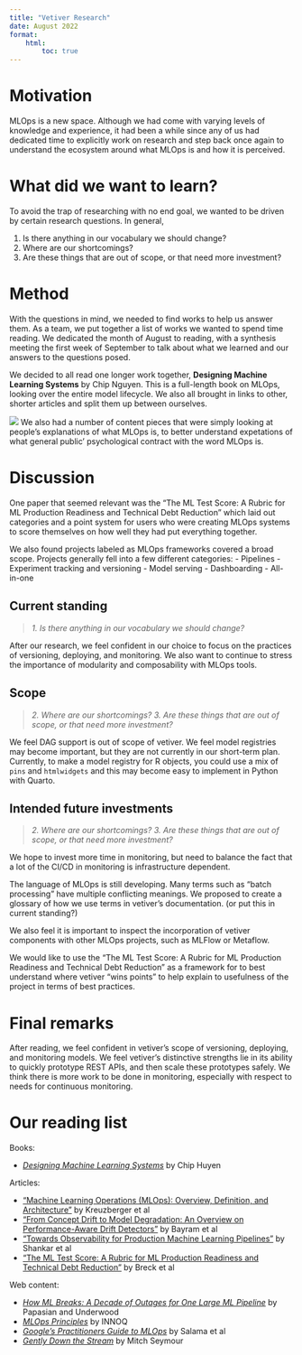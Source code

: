 ```yaml
---
title: "Vetiver Research"
date: August 2022
format: 
    html: 
        toc: true
---
```


# Motivation

MLOps is a new space. Although we had come with varying levels of knowledge and experience, it had been a while since any of us had dedicated time to explicitly work on research and step back once again to understand the ecosystem around what MLOps is and how it is perceived. 

# What did we want to learn?

To avoid the trap of researching with no end goal, we wanted to be driven by certain research questions. In general,

1. Is there anything in our vocabulary we should change?
2. Where are our shortcomings? 
3. Are these things that are out of scope, or that need more investment?

# Method

With the questions in mind, we needed to find works to help us answer them. As a team, we put together a list of works we wanted to spend time reading. We dedicated the month of August to reading, with a synthesis meeting the first week of September to talk about what we learned and our answers to the questions posed.

We decided to all read one longer work together, __Designing Machine Learning Systems__ by Chip Nguyen. This is a full-length book on MLOps, looking over the entire model lifecycle. We also all brought in links to other, shorter articles and split them up between ourselves.

![](images/readinglist.png)
We also had a number of content pieces that were simply looking at people's explanations of what MLOps is, to better understand expetations of what general public' psychological contract with the word MLOps is. 


# Discussion

One paper that seemed relevant was the "The ML Test Score: A Rubric for ML Production Readiness and Technical Debt Reduction" which laid out categories and a point system for users who were creating MLOps systems to score themselves on how well they had put everything together. 

We also found projects labeled as MLOps frameworks covered a broad scope. Projects generally fell into a few different categories:
  - Pipelines
  - Experiment tracking and versioning
  - Model serving
  - Dashboarding
  - All-in-one

## Current standing

> _1. Is there anything in our vocabulary we should change?_

After our research, we feel confident in our choice to focus on the practices of versioning, deploying, and monitoring. We also want to continue to stress the importance of modularity and composability with MLOps tools. 

## Scope

> _2. Where are our shortcomings?_
> _3. Are these things that are out of scope, or that need more investment?_

We feel DAG support is out of scope of vetiver. We feel model registries may become important, but they are not currently in our short-term plan. Currently, to make a model registry for R objects, you could use a mix of `pins` and `htmlwidgets` and this may become easy to implement in Python with Quarto.

## Intended future investments

> _2. Where are our shortcomings?_
> _3. Are these things that are out of scope, or that need more investment?_

We hope to invest more time in monitoring, but need to balance the fact that a lot of the CI/CD in monitoring is infrastructure dependent.

The language of MLOps is still developing. Many terms such as "batch processing" have multiple conflicting meanings. We proposed to create a glossary of how we use terms in vetiver's documentation. (or put this in current standing?)

We also feel it is important to inspect the incorporation of vetiver components with other MLOps projects, such as MLFlow or Metaflow.

We would like to use the "The ML Test Score: A Rubric for ML Production Readiness and Technical Debt Reduction" as a framework for to best understand where vetiver "wins points" to help explain to usefulness of the project in terms of best practices.

# Final remarks

After reading, we feel confident in vetiver's scope of versioning, deploying, and monitoring models. We feel vetiver's distinctive strengths lie in its ability to quickly prototype REST APIs, and then scale these prototypes safely. We think there is more work to be done in monitoring, especially with respect to needs for continuous monitoring.

# Our reading list

Books:

-   [*Designing Machine Learning Systems*](https://www.oreilly.com/library/view/designing-machine-learning/9781098107956/) by Chip Huyen

Articles:

-   ["Machine Learning Operations (MLOps): Overview, Definition, and Architecture"](https://arxiv.org/abs/2205.02302) by Kreuzberger et al
-   ["From Concept Drift to Model Degradation: An Overview on Performance-Aware Drift Detectors"](https://arxiv.org/abs/2203.11070) by Bayram et al
-   ["Towards Observability for Production Machine Learning Pipelines"](https://arxiv.org/pdf/2108.13557.pdf) by Shankar et al
-   ["The ML Test Score: A Rubric for ML Production Readiness and Technical Debt Reduction"](https://static.googleusercontent.com/media/research.google.com/en//pubs/archive/aad9f93b86b7addfea4c419b9100c6cdd26cacea.pdf) by Breck et al

Web content:

-   [*How ML Breaks: A Decade of Outages for One Large ML Pipeline*](https://www.youtube.com/watch?v=hBMHohkRgAA) by Papasian and Underwood
-   [*MLOps Principles*](https://ml-ops.org/content/mlops-principles) by INNOQ
-   [*Google's Practitioners Guide to MLOps*](https://services.google.com/fh/files/misc/practitioners_guide_to_mlops_whitepaper.pdf) by Salama et al
-   [*Gently Down the Stream*](https://www.gentlydownthe.stream/) by Mitch Seymour
